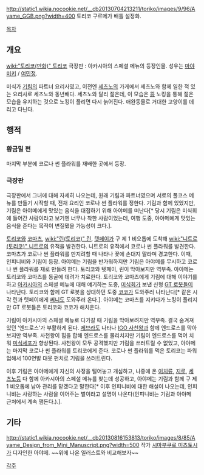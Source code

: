 http://static1.wikia.nocookie.net/__cb20130704213211/toriko/images/9/96/Ayame_GGB.png?width=400
토리코 구르메가 배틀 설정화.

[[목차]]

== 개요 ==
[[wiki:"토리코(만화)" 토리코]] 극장판 : 아카시아의 스페셜 메뉴의 등장인물. 성우는 [[마야 미키]] / [[여민정]].

미식가 [[기림]]의 파트너 요리사였고, 이전엔 [[세츠노]]의 가게에서 세츠노와 함께 일한 적 있는 요리사로 세츠노와 동년배다. 세츠노와 달리 젊은데, 이 모습은 [[뜸]] 노킹을 통해 젊은 모습을 유지하는 것으로 노킹이 풀리면 다시 늙어진다. 애완동물로 거대한 고양이를 데리고 다닌다.

== 행적 ==
=== 황금밀 편 ===
마지막 부분에 코로나 썬 플라워를 재배한 곳에서 등장.

=== 극장판 ===
극장판에서 그녀에 대해 자세히 나오는데, 원래 기림과 파트너였으며 서로의 풀코스 메뉴를 만들기 시작할 때, 전채 요리인 코로나 썬 플라워를 정한다. 기림과 함께 있었지만, 기림은 아야메에게 맛있는 음식을 대접하기 위해 아야메를 떠난다[* 당시 기림은 미식회에 들어간 사람이라고 보기엔 너무나 착한 사람이었는데, 여행 도중, 아야메에게 맛있는 음식을 준다는 목적이 변질됐을 가능성이 크다.].

[[토리코(주인공)|토리코]]와 [[코마츠(토리코)|코마츠]], [[wiki:"린(토리코)" 린]], [[텟페이(토리코)|텟페이]]가 구 제 1 비오톱에 도착해 [[wiki:"니트로(토리코)" 니트로]]의 유적을 발견한다. 니트로의 유적에서 코로나 썬 플라워를 발견한다. 코마츠가 코로나 썬 플라워를 만지려할 때 나타나 꽃에 손대지 말라며 경고한다. 이때, 인피니비와 기림이 등장. 아야메는 기림을 반가워하지만 기림은 아야메를 무시하고 코로나 썬 플라워를 재로 만들려 한다. 토리코와 텟페이, 린이 막아보지만 역부족. 아야메는 토리코와 코마츠를 동굴에 데려가 치료한다. 토리코와 코마츠에게 기림에 대해 이야기를 하고 [[아카시아(토리코)|아카시아]]의 스페셜 메뉴에 대해 얘기하는 도중, [[미식회]]가 보낸 신형 [[GT 로봇]]들이 나타난다. 토리코와 함께 GT 로봇을 상대하던 도중 [[코코(토리코)|코코]]가 도와주러 나타난다[* 같은 시각 린과 텟페이에게 [[써니(토리코)|써니]]도 도와주러 온다.]. 아야메는 코마츠를 지키다가 노킹이 풀리지만 GT 로봇들은 토리코와 코코가 해치운다.

기림이 아카시아의 스페셜 메뉴로 다가갈 때 기림을 막아보려지만 역부족. 결국 숨겨져 있던 '엔드로스'가 부활하게 된다. [[제브라(토리코)|제브라]]도 나타나 [[IGO 사천왕]]과 함께 엔드로스를 막아보지만 역부족. 사천왕이 힘을 합해 엔드로스를 물리치지만 기림이 엔드로스를 먹어 치워 [[미식세포]]가 향상된다. 사천왕이 모두 공격했지만 기림을 쓰러트릴 수 없었고, 아야메는 마지막 코로나 썬 플라워를 토리코에게 준다. 코로나 썬 플라워를 먹은 토리코는 파워 업해서 100연발 대못 펀치로 기림을 쓰러트린다.

이후 기림은 아야메에게 자신의 사정을 털어놓고 개심하고, 나중에 온 [[이치류]], [[지로(토리코)|지로]], [[세츠노]]등 다 함께 아카시아의 스페셜 메뉴를 찾는데 성공하고, 아야메는 기림과 함께 구 제 1 비오톱에 남아 관리를 맡겠다고 말한다[* 이후 인피니비에 대한 해설이 나오는데, 인피니비는 사랑하는 사람을 이어주는 벌이라고 설명이 나온다(인피니비는 기림과 아야메 근처에서 계속 맴돈다.).]. 

== 기타 ==
http://static1.wikia.nocookie.net/__cb20130816153813/toriko/images/8/85/Ayame_Design_from_Mini_Manuscript.png?width=500
작가 [[시마부쿠로 미츠토시]]가 디자인한 아야메. ~~위에 나온 일러스트와 비교해보자~~ 

[[각주]]
